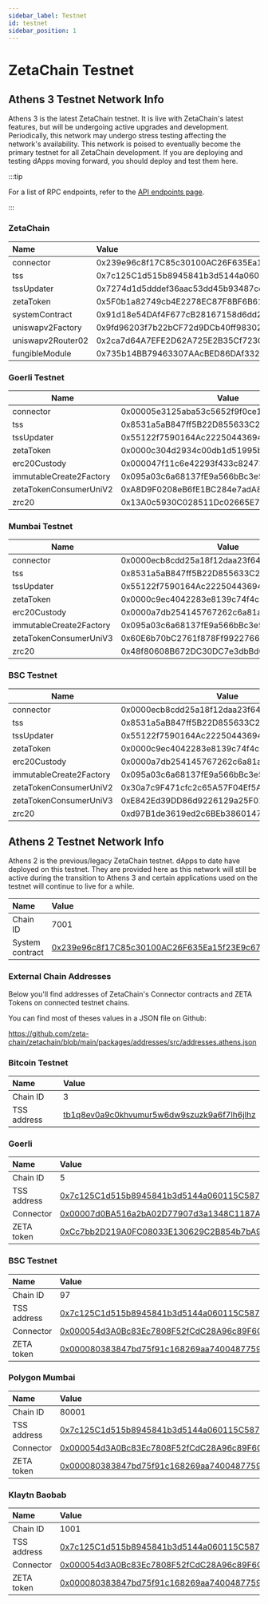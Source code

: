 ```yaml
---
sidebar_label: Testnet
id: testnet
sidebar_position: 1
---
```



# ZetaChain Testnet

## Athens 3 Testnet Network Info

Athens 3 is the latest ZetaChain testnet. It is live with ZetaChain's latest
features, but will be undergoing active upgrades and development. Periodically,
this network may undergo stress testing affecting the network's availability.
This network is poised to eventually become the primary testnet for all
ZetaChain development. If you are deploying and testing dApps moving forward,
you should deploy and test them here.

:::tip

For a list of RPC endpoints, refer to the [API endpoints page](/reference/api).

:::

### ZetaChain

| Name              | Value                                      |
| :---------------- | :----------------------------------------- |
| connector         | 0x239e96c8f17C85c30100AC26F635Ea15f23E9c67 |
| tss               | 0x7c125C1d515b8945841b3d5144a060115C58725F |
| tssUpdater        | 0x7274d1d5dddef36aac53dd45b93487ce01ef0a55 |
| zetaToken         | 0x5F0b1a82749cb4E2278EC87F8BF6B618dC71a8bf |
| systemContract    | 0x91d18e54DAf4F677cB28167158d6dd21F6aB3921 |
| uniswapv2Factory  | 0x9fd96203f7b22bCF72d9DCb40ff98302376cE09c |
| uniswapv2Router02 | 0x2ca7d64A7EFE2D62A725E2B35Cf7230D6677FfEe |
| fungibleModule    | 0x735b14BB79463307AAcBED86DAf3322B1e6226aB |

### Goerli Testnet

| Name                    | Value                                      |
| ----------------------- | ------------------------------------------ |
| connector               | 0x00005e3125aba53c5652f9f0ce1a4cf91d8b15ea |
| tss                     | 0x8531a5aB847ff5B22D855633C25ED1DA3255247e |
| tssUpdater              | 0x55122f7590164Ac222504436943FAB17B62F5d7d |
| zetaToken               | 0x0000c304d2934c00db1d51995b9f6996affd17c0 |
| erc20Custody            | 0x000047f11c6e42293f433c82473532e869ce4ec5 |
| immutableCreate2Factory | 0x095a03c6a68137fE9a566bBc3e552F299d8b886d |
| zetaTokenConsumerUniV2  | 0xA8D9F0208eB6fE1BC284e7adA84E22E9B40a04f2 |
| zrc20                   | 0x13A0c5930C028511Dc02665E7285134B6d11A5f4 |

### Mumbai Testnet

| Name                    | Value                                      |
| ----------------------- | ------------------------------------------ |
| connector               | 0x0000ecb8cdd25a18f12daa23f6422e07fbf8b9e1 |
| tss                     | 0x8531a5aB847ff5B22D855633C25ED1DA3255247e |
| tssUpdater              | 0x55122f7590164Ac222504436943FAB17B62F5d7d |
| zetaToken               | 0x0000c9ec4042283e8139c74f4c64bcd1e0b9b54f |
| erc20Custody            | 0x0000a7db254145767262c6a81a7ee1650684258e |
| immutableCreate2Factory | 0x095a03c6a68137fE9a566bBc3e552F299d8b886d |
| zetaTokenConsumerUniV3  | 0x60E6b70bC2761f878Ff992276612F67FbABC1761 |
| zrc20                   | 0x48f80608B672DC30DC7e3dbBd0343c5F02C738Eb |

### BSC Testnet

| Name                    | Value                                      |
| ----------------------- | ------------------------------------------ |
| connector               | 0x0000ecb8cdd25a18f12daa23f6422e07fbf8b9e1 |
| tss                     | 0x8531a5aB847ff5B22D855633C25ED1DA3255247e |
| tssUpdater              | 0x55122f7590164Ac222504436943FAB17B62F5d7d |
| zetaToken               | 0x0000c9ec4042283e8139c74f4c64bcd1e0b9b54f |
| erc20Custody            | 0x0000a7db254145767262c6a81a7ee1650684258e |
| immutableCreate2Factory | 0x095a03c6a68137fE9a566bBc3e552F299d8b886d |
| zetaTokenConsumerUniV2  | 0x30a7c9F471cfc2c65A57F04Ef5AB926eD59CE620 |
| zetaTokenConsumerUniV3  | 0xE842Ed39DD86d9226129a25F0177a53180c7adeF |
| zrc20                   | 0xd97B1de3619ed2c6BEb3860147E30cA8A7dC9891 |

## Athens 2 Testnet Network Info

Athens 2 is the previous/legacy ZetaChain testnet. dApps to date have deployed
on this testnet. They are provided here as this network will still be active
during the transition to Athens 3 and certain applications used on the testnet
will continue to live for a while.

| Name            | Value                                                                                                                           |
| :-------------- | :------------------------------------------------------------------------------------------------------------------------------ |
| Chain ID        | 7001                                                                                                                            |
| System contract | [0x239e96c8f17C85c30100AC26F635Ea15f23E9c67](https://explorer.zetachain.com/address/0x239e96c8f17C85c30100AC26F635Ea15f23E9c67) |

### External Chain Addresses

Below you'll find addresses of ZetaChain's Connector contracts and ZETA Tokens
on connected testnet chains.

You can find most of theses values in a JSON file on Github:

https://github.com/zeta-chain/zetachain/blob/main/packages/addresses/src/addresses.athens.json

### Bitcoin Testnet

| Name        | Value                                                                                                                                   |
| :---------- | :-------------------------------------------------------------------------------------------------------------------------------------- |
| Chain ID    | 3                                                                                                                                       |
| TSS address | [tb1q8ev0a9c0khvumur5w6dw9szuzk9a6f7lh6jlhz](https://www.blockchain.com/btc-testnet/address/tb1q8ev0a9c0khvumur5w6dw9szuzk9a6f7lh6jlhz) |

### Goerli

| Name        | Value                                                                                                                        |
| :---------- | :--------------------------------------------------------------------------------------------------------------------------- |
| Chain ID    | 5                                                                                                                            |
| TSS address | [0x7c125C1d515b8945841b3d5144a060115C58725F](https://goerli.etherscan.io/address/0x7c125C1d515b8945841b3d5144a060115C58725F) |
| Connector   | [0x00007d0BA516a2bA02D77907d3a1348C1187Ae62](https://goerli.etherscan.io/address/0x00007d0BA516a2bA02D77907d3a1348C1187Ae62) |
| ZETA token  | [0xCc7bb2D219A0FC08033E130629C2B854b7bA9195](https://goerli.etherscan.io/address/0xCc7bb2D219A0FC08033E130629C2B854b7bA9195) |

### BSC Testnet

| Name        | Value                                                                                                                        |
| :---------- | :--------------------------------------------------------------------------------------------------------------------------- |
| Chain ID    | 97                                                                                                                           |
| TSS address | [0x7c125C1d515b8945841b3d5144a060115C58725F](https://testnet.bscscan.com/address/0x7c125C1d515b8945841b3d5144a060115C58725F) |
| Connector   | [0x000054d3A0Bc83Ec7808F52fCdC28A96c89F6C5c](https://testnet.bscscan.com/address/0x000054d3A0Bc83Ec7808F52fCdC28A96c89F6C5c) |
| ZETA token  | [0x000080383847bd75f91c168269aa74004877592f](https://testnet.bscscan.com/address/0x000080383847bd75f91c168269aa74004877592f) |

### Polygon Mumbai

| Name        | Value                                                                                                                           |
| :---------- | :------------------------------------------------------------------------------------------------------------------------------ |
| Chain ID    | 80001                                                                                                                           |
| TSS address | [0x7c125C1d515b8945841b3d5144a060115C58725F](https://mumbai.polygonscan.com/address/0x7c125C1d515b8945841b3d5144a060115C58725F) |
| Connector   | [0x000054d3A0Bc83Ec7808F52fCdC28A96c89F6C5c](https://mumbai.polygonscan.com/address/0x000054d3A0Bc83Ec7808F52fCdC28A96c89F6C5c) |
| ZETA token  | [0x000080383847bd75f91c168269aa74004877592f](https://mumbai.polygonscan.com/address/0x000080383847bd75f91c168269aa74004877592f) |

### Klaytn Baobab

| Name        | Value                                                                                                                            |
| :---------- | :------------------------------------------------------------------------------------------------------------------------------- |
| Chain ID    | 1001                                                                                                                             |
| TSS address | [0x7c125C1d515b8945841b3d5144a060115C58725F](https://baobab.scope.klaytn.com/account/0x7c125C1d515b8945841b3d5144a060115C58725F) |
| Connector   | [0x000054d3A0Bc83Ec7808F52fCdC28A96c89F6C5c](https://baobab.scope.klaytn.com/account/0x000054d3A0Bc83Ec7808F52fCdC28A96c89F6C5c) |
| ZETA token  | [0x000080383847bd75f91c168269aa74004877592f](https://baobab.scope.klaytn.com/account/0x000080383847bd75f91c168269aa74004877592f) |
